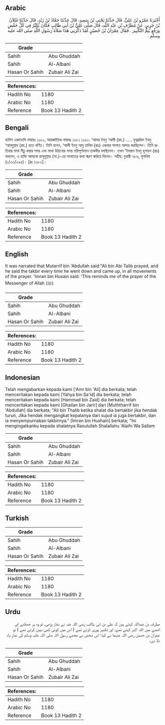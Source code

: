 ## Arabic


<div dir="rtl" lang="ar" style={{fontSize:'larger',backgroundColor:'#f8f9fa',padding:20}}>
أَخْبَرَنَا عَمْرُو بْنُ عَلِيٍّ، قَالَ حَدَّثَنَا يَحْيَى بْنُ سَعِيدٍ، قَالَ حَدَّثَنَا حَمَّادُ بْنُ زَيْدٍ، قَالَ حَدَّثَنَا غَيْلاَنُ بْنُ جَرِيرٍ، عَنْ مُطَرِّفِ بْنِ عَبْدِ اللَّهِ، قَالَ صَلَّى عَلِيُّ بْنُ أَبِي طَالِبٍ فَكَانَ يُكَبِّرُ فِي كُلِّ خَفْضٍ وَرَفْعٍ يُتِمُّ التَّكْبِيرَ ‏.‏ فَقَالَ عِمْرَانُ بْنُ حُصَيْنٍ لَقَدْ ذَكَّرَنِي هَذَا صَلاَةَ رَسُولِ اللَّهِ صلى الله عليه وسلم ‏.‏
</div>
<div style={{backgroundColor:'#f8f9fa',padding:20, marginBottom: 10}}><table> <thead> <tr> <th>Grade</th> <th></th> </tr> </thead> <tbody> <tr><td>Sahih</td><td>Abu Ghuddah</td></tr><tr><td>Sahih</td><td>Al-Albani</td></tr><tr><td>Hasan Or Sahih</td><td>Zubair Ali Zai</td></tr></tbody></table><table> <thead> <tr> <th>References:</th> <th></th> </tr> </thead> <tbody><tr><td>Hadith No</td><td>1180</td></tr><tr><td>Arabic No</td><td>1180</td></tr><tr><td>Reference</td><td>Book 13 Hadith 2</td></tr></tbody></table></div>

## Bengali


<div dir="ltr" lang="bn" style={{fontSize:'larger',backgroundColor:'#f8f9fa',padding:20}}>
হাদিস একাডেমি নাম্বারঃ ১১৮০, আন্তর্জাতিক নাম্বারঃ ১১৮১ ১১৮০. ‘আমর ইবনু ‘আলী (রহ.) ..... মুত্বররিফ ইবনু ‘আবদুল্লাহ (রহ.) হতে বর্ণিত। তিনি বলেন, ‘আলী ইবনু আবু তালিব (রাঃ) একবার সালাত আদায় করছিলেন। তিনি প্রতিবার মাথা নীচু করার সময় এবং মাথা উঠানোর সময় পরিপূর্ণভাবে তাকবীর বলছিলেন। তখন ‘ইমরান ইবনু হুসায়ন (রাঃ) বললেন, এ ব্যক্তি আমাকে রাসূলুল্লাহ (সা.)-এর সালাতের কথা স্মরণ করিয়ে দিলেন। সহীহ: বুখারী ৭৮৬, মুসলিম (১/৩৩/২৯৫)। [দ্রঃ ১০৮২]।
</div>
<div style={{backgroundColor:'#f8f9fa',padding:20, marginBottom: 10}}><table> <thead> <tr> <th>Grade</th> <th></th> </tr> </thead> <tbody> <tr><td>Sahih</td><td>Abu Ghuddah</td></tr><tr><td>Sahih</td><td>Al-Albani</td></tr><tr><td>Hasan Or Sahih</td><td>Zubair Ali Zai</td></tr></tbody></table><table> <thead> <tr> <th>References:</th> <th></th> </tr> </thead> <tbody><tr><td>Hadith No</td><td>1180</td></tr><tr><td>Arabic No</td><td>1180</td></tr><tr><td>Reference</td><td>Book 13 Hadith 2</td></tr></tbody></table></div>

## English


<div dir="ltr" lang="en" style={{fontSize:'larger',backgroundColor:'#f8f9fa',padding:20}}>
It was narrated that Mutarrif bin 'Abdullah said:"Ali bin Abi Talib prayed, and he said the takbir every time he went down and came up, in all movements of the prayer. 'Imran bin Husain said: 'This reminds me of the prayer of the Messenger of Allah (ﷺ)
</div>
<div style={{backgroundColor:'#f8f9fa',padding:20, marginBottom: 10}}><table> <thead> <tr> <th>Grade</th> <th></th> </tr> </thead> <tbody> <tr><td>Sahih</td><td>Abu Ghuddah</td></tr><tr><td>Sahih</td><td>Al-Albani</td></tr><tr><td>Hasan Or Sahih</td><td>Zubair Ali Zai</td></tr></tbody></table><table> <thead> <tr> <th>References:</th> <th></th> </tr> </thead> <tbody><tr><td>Hadith No</td><td>1180</td></tr><tr><td>Arabic No</td><td>1180</td></tr><tr><td>Reference</td><td>Book 13 Hadith 2</td></tr></tbody></table></div>

## Indonesian


<div dir="ltr" lang="id" style={{fontSize:'larger',backgroundColor:'#f8f9fa',padding:20}}>
Telah mengabarkan kepada kami ['Amr bin 'Ali] dia berkata; telah menceritakan kepada kami [Yahya bin Sa'id] dia berkata; telah menceritakan kepada kami [Hammad bin Zaid] dia berkata; telah menceritakan kepada kami [Ghailan bin Jarir] dari [Muththarrif bin 'Abdullah] dia berkata; "Ali bin Thalib ketika shalat dia bertakbir jika hendak turun, Jika hendak mengangkat kepalanya dari sujud ia juga bertakbir, dan ia menyempurnakan takbirnya." [Imran bin Hushain] berkata; "Ini mengingatkanku kepada shalatnya Rasulullah Shalallahu 'Alaihi Wa Sallam
</div>
<div style={{backgroundColor:'#f8f9fa',padding:20, marginBottom: 10}}><table> <thead> <tr> <th>Grade</th> <th></th> </tr> </thead> <tbody> <tr><td>Sahih</td><td>Abu Ghuddah</td></tr><tr><td>Sahih</td><td>Al-Albani</td></tr><tr><td>Hasan Or Sahih</td><td>Zubair Ali Zai</td></tr></tbody></table><table> <thead> <tr> <th>References:</th> <th></th> </tr> </thead> <tbody><tr><td>Hadith No</td><td>1180</td></tr><tr><td>Arabic No</td><td>1180</td></tr><tr><td>Reference</td><td>Book 13 Hadith 2</td></tr></tbody></table></div>

## Turkish


<div dir="ltr" lang="tr" style={{fontSize:'larger',backgroundColor:'#f8f9fa',padding:20}}>

</div>
<div style={{backgroundColor:'#f8f9fa',padding:20, marginBottom: 10}}><table> <thead> <tr> <th>Grade</th> <th></th> </tr> </thead> <tbody> <tr><td>Sahih</td><td>Abu Ghuddah</td></tr><tr><td>Sahih</td><td>Al-Albani</td></tr><tr><td>Hasan Or Sahih</td><td>Zubair Ali Zai</td></tr></tbody></table><table> <thead> <tr> <th>References:</th> <th></th> </tr> </thead> <tbody><tr><td>Hadith No</td><td>1180</td></tr><tr><td>Arabic No</td><td>1180</td></tr><tr><td>Reference</td><td>Book 13 Hadith 2</td></tr></tbody></table></div>

## Urdu


<div dir="rtl" lang="ur" style={{fontSize:'larger',backgroundColor:'#f8f9fa',padding:20}}>
مطرف بن عبداللہ کہتے ہیں کہ علی بن ابی طالب رضی اللہ عنہ نے نماز پڑھی، تو وہ ہر جھکنے اور اٹھنے میں اللہ اکبر کہتے تھے، اور تکبیر پوری کرتے تھے ( اس میں کوئی کمی نہیں کرتے تھے ) تو عمران بن حصین رضی اللہ عنہما نے کہا: اس شخص نے مجھے رسول اللہ صلی اللہ علیہ وسلم کی نماز یاد دلا دی۔
</div>
<div style={{backgroundColor:'#f8f9fa',padding:20, marginBottom: 10}}><table> <thead> <tr> <th>Grade</th> <th></th> </tr> </thead> <tbody> <tr><td>Sahih</td><td>Abu Ghuddah</td></tr><tr><td>Sahih</td><td>Al-Albani</td></tr><tr><td>Hasan Or Sahih</td><td>Zubair Ali Zai</td></tr></tbody></table><table> <thead> <tr> <th>References:</th> <th></th> </tr> </thead> <tbody><tr><td>Hadith No</td><td>1180</td></tr><tr><td>Arabic No</td><td>1180</td></tr><tr><td>Reference</td><td>Book 13 Hadith 2</td></tr></tbody></table></div>